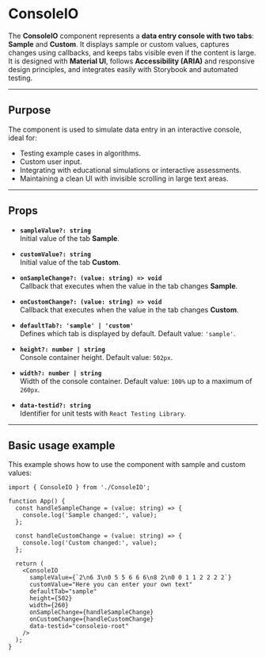 # ConsoleIO

The **ConsoleIO** component represents a **data entry console with two tabs**: **Sample** and **Custom**.
It displays sample or custom values, captures changes using callbacks, and keeps tabs visible even if the content is large.
It is designed with **Material UI**, follows **Accessibility (ARIA)** and responsive design principles, and integrates easily with Storybook and automated testing.

---

## Purpose

The component is used to simulate data entry in an interactive console, ideal for:

- Testing example cases in algorithms.
- Custom user input.
- Integrating with educational simulations or interactive assessments.
- Maintaining a clean UI with invisible scrolling in large text areas.

---

## Props

- **`sampleValue?: string`**  
  Initial value of the tab **Sample**.

- **`customValue?: string`**  
  Initial value of the tab **Custom**.

- **`onSampleChange?: (value: string) => void`**  
  Callback that executes when the value in the tab changes **Sample**.

- **`onCustomChange?: (value: string) => void`**  
  Callback that executes when the value in the tab changes **Custom**.

- **`defaultTab?: 'sample' | 'custom'`**  
  Defines which tab is displayed by default.
  Default value: `'sample'`.

- **`height?: number | string`**  
  Console container height.
  Default value: `502px`.

- **`width?: number | string`**  
  Width of the console container.
  Default value: `100%` up to a maximum of `260px`.

- **`data-testid?: string`**  
  Identifier for unit tests with `React Testing Library`.

---

## Basic usage example

This example shows how to use the component with sample and custom values:

```tsx
import { ConsoleIO } from './ConsoleIO';

function App() {
  const handleSampleChange = (value: string) => {
    console.log('Sample changed:', value);
  };

  const handleCustomChange = (value: string) => {
    console.log('Custom changed:', value);
  };

  return (
    <ConsoleIO
      sampleValue={`2\n6 3\n0 5 5 6 6 6\n8 2\n0 0 1 1 2 2 2 2`}
      customValue="Here you can enter your own text"
      defaultTab="sample"
      height={502}
      width={260}
      onSampleChange={handleSampleChange}
      onCustomChange={handleCustomChange}
      data-testid="consoleio-root"
    />
  );
}
```
